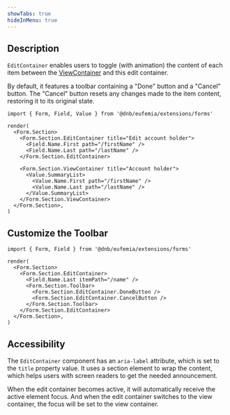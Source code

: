```yaml
---
showTabs: true
hideInMenu: true
---
```


## Description

`EditContainer` enables users to toggle (with animation) the content of each item between the [ViewContainer](/uilib/extensions/forms/Form/Section/ViewContainer/) and this edit container.

By default, it features a toolbar containing a "Done" button and a "Cancel" button. The "Cancel" button resets any changes made to the item content, restoring it to its original state.

```tsx
import { Form, Field, Value } from '@dnb/eufemia/extensions/forms'

render(
  <Form.Section>
    <Form.Section.EditContainer title="Edit account holder">
      <Field.Name.First path="/firstName" />
      <Field.Name.Last path="/lastName" />
    </Form.Section.EditContainer>

    <Form.Section.ViewContainer title="Account holder">
      <Value.SummaryList>
        <Value.Name.First path="/firstName" />
        <Value.Name.Last path="/lastName" />
      </Value.SummaryList>
    </Form.Section.ViewContainer>
  </Form.Section>,
)
```

## Customize the Toolbar

```tsx
import { Form, Field } from '@dnb/eufemia/extensions/forms'

render(
  <Form.Section>
    <Form.Section.EditContainer>
      <Field.Name.Last itemPath="/name" />
      <Form.Section.Toolbar>
        <Form.Section.EditContainer.DoneButton />
        <Form.Section.EditContainer.CancelButton />
      </Form.Section.Toolbar>
    </Form.Section.EditContainer>
  </Form.Section>,
)
```

## Accessibility

The `EditContainer` component has an `aria-label` attribute, which is set to the `title` property value. It uses a section element to wrap the content, which helps users with screen readers to get the needed announcement.

When the edit container becomes active, it will automatically receive the active element focus. And when the edit container switches to the view container, the focus will be set to the view container.
